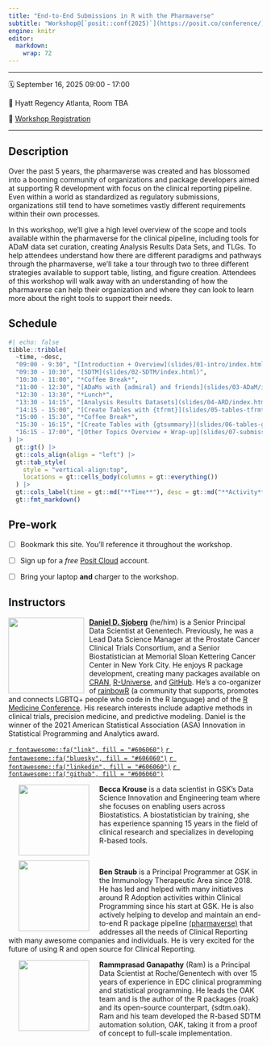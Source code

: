 ```yaml
---
title: "End-to-End Submissions in R with the Pharmaverse"
subtitle: "Workshop@[`posit::conf(2025)`](https://posit.co/conference/)"
engine: knitr
editor: 
  markdown: 
    wrap: 72
---
```


------------------------------------------------------------------------

🗓️ September 16, 2025  09:00 - 17:00 

🏨 Hyatt Regency Atlanta, Room TBA

📝 [Workshop Registration](http://pos.it/conf)

------------------------------------------------------------------------

## Description

<!-- TODO: UPDATE ABSTRACT -->

Over the past 5 years, the pharmaverse was created and has blossomed
into a booming community of organizations and package developers aimed
at supporting R development with focus on the clinical reporting
pipeline. Even within a world as standardized as regulatory submissions,
organizations still tend to have sometimes vastly different requirements
within their own processes.

In this workshop, we’ll give a high level overview of the scope and
tools available within the pharmaverse for the clinical pipeline,
including tools for ADaM data set curation, creating Analysis Results
Data Sets, and TLGs. To help attendees understand how there are
different paradigms and pathways through the pharmaverse, we’ll take a
tour through two to three different strategies available to support
table, listing, and figure creation. Attendees of this workshop will
walk away with an understanding of how the pharmaverse can help their
organization and where they can look to learn more about the right tools
to support their needs.

## Schedule

```r
#| echo: false
tibble::tribble(
  ~time, ~desc,
  "09:00 - 9:30", "[Introduction + Overview](slides/01-intro/index.html)",
  "09:30 - 10:30", "[SDTM](slides/02-SDTM/index.html)", 
  "10:30 - 11:00", "*Coffee Break*",
  "11:00 - 12:30", "[ADaMs with {admiral} and friends](slides/03-ADaM/index.html)",
  "12:30 - 13:30", "*Lunch*",
  "13:30 - 14:15", "[Analysis Results Datasets](slides/04-ARD/index.html)",
  "14:15 - 15:00", "[Create Tables with {tfrmt}](slides/05-tables-tfrmt/index.html)",
  "15:00 - 15:30", "*Coffee Break*",
  "15:30 - 16:15", "[Create Tables with {gtsummary}](slides/06-tables-gtsummary/index.html)",
  "16:15 - 17:00", "[Other Topics Overview + Wrap-up](slides/07-submissions-wrapup/index.html)"
) |> 
  gt::gt() |> 
  gt::cols_align(align = "left") |> 
  gt::tab_style(
    style = "vertical-align:top",
    locations = gt::cells_body(columns = gt::everything())
  ) |> 
  gt::cols_label(time = gt::md("**Time**"), desc = gt::md("**Activity**")) |> 
  gt::fmt_markdown()
```

## Pre-work

- [ ] Bookmark this site. You'll reference it throughout the workshop.  <!-- [pos.it/pharmaverse_24](https://posit-conf-2024.github.io/pharmaverse/) -->

- [ ] Sign up for a *free* [Posit Cloud](https://posit.cloud/) account.

- [ ] Bring your laptop **and** charger to the workshop.


## Instructors

![](images/dan-circle.png){style="float:left;padding: 0 10px 0 0;" fig-alt="Headshot of Daniel Sjoberg" width="150"}

[**Daniel D. Sjoberg**](https://www.danieldsjoberg.com/) (he/him) is a
Senior Principal Data Scientist at Genentech. Previously, he was a Lead
Data Science Manager at the Prostate Cancer Clinical Trials Consortium,
and a Senior Biostatistician at Memorial Sloan Kettering Cancer Center
in New York City. He enjoys R package development, creating many
packages available on [CRAN](https://cran.r-project.org/web/packages/),
[R-Universe](https://ddsjoberg.r-universe.dev/ui#packages), and
[GitHub](https://github.com/ddsjoberg). He's a co-organizer of 
[rainbowR](https://rainbowr.netlify.app/) (a community that supports, promotes 
and connects LGBTQ+ people who code in the R language) and of the [R Medicine Conference](https://rconsortium.github.io/RMedicine_website/). 
His research interests include
adaptive methods in clinical trials, precision medicine, and predictive
modeling. Daniel is the winner of the 2021 American Statistical
Association (ASA) Innovation in Statistical Programming and Analytics
award.

[`r fontawesome::fa("link", fill = "#606060")`](https://www.danieldsjoberg.com/)
[`r fontawesome::fa("bluesky", fill = "#606060")`](https://bsky.app/profile/ddsjoberg.bsky.social)
[`r fontawesome::fa("linkedin", fill = "#606060")`](https://www.linkedin.com/in/ddsjoberg/)
[`r fontawesome::fa("github", fill = "#606060")`](https://github.com/ddsjoberg/)

![](images/becca.png){style="float:left;padding: 0 20px 0 20px;" fig-alt="Headshot of Becca Krouse" width="140"}

**Becca Krouse** is a data scientist in GSK’s Data Science Innovation and Engineering team where she focuses on enabling users across Biostatistics. A biostatistician by training, she has experience spanning 15 years in the field of clinical research and specializes in developing R-based tools.

<br>
![](images/ben-circle.jpg){style="float:left;padding: 0 20px 0 20px;" fig-alt="Headshot of Becca Krouse" width="140"}

**Ben Straub** is a Principal Programmer at GSK in the Immunology Therapeutic Area since 2018.
He has led and helped with many initiatives around R Adoption activities within Clinical Programming  since his start at GSK.  He is also actively helping to develop and maintain an end-to-end R package pipeline [(pharmaverse)](https://pharmaverse.org/) that addresses all the needs of Clinical Reporting with many awesome companies and individuals.  He is very excited for the future of using R and open source for Clinical Reporting.  

![](images/ram-circle.png){style="float:left;padding: 0 20px 0 20px;"
fig-alt="Headshot of Rammprasad Ganapathy" width="140"}

**Rammprasad Ganapathy** (Ram) is a Principal Data Scientist at Roche/Genentech with over 15 years of experience in EDC clinical programming and statistical programming. He leads the OAK team and is the author of the R packages {roak} and its open-source counterpart, {sdtm.oak}. Ram and his team developed the R-based SDTM automation solution, OAK, taking it from a proof of concept to full-scale implementation.